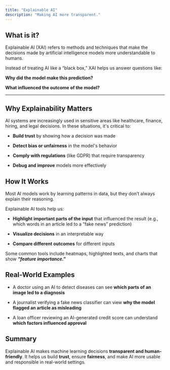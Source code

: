 ```yaml
---
title: "Explainable AI"
description: "Making AI more transparent."
---
```


## What is it?

Explainable AI (XAI) refers to methods and techniques that make the decisions made by artificial intelligence models more understandable to humans.

Instead of treating AI like a “black box,” XAI helps us answer questions like:  

**Why did the model make this prediction?**  

**What influenced the outcome of the model?**

---

## Why Explainability Matters

AI systems are increasingly used in sensitive areas like healthcare, finance, hiring, and legal decisions. In these situations, it's critical to:

- **Build trust** by showing how a decision was made  

- **Detect bias or unfairness** in the model's behavior  

- **Comply with regulations** (like GDPR) that require transparency  

- **Debug and improve** models more effectively  

## How It Works 

Most AI models work by learning patterns in data, but they don’t always explain their reasoning.

Explainable AI tools help us:

- **Highlight important parts of the input** that influenced the result (e.g., which words in an article led to a “fake news” prediction)

- **Visualize decisions** in an interpretable way

- **Compare different outcomes** for different inputs

Some common tools include heatmaps, highlighted texts, and charts that show **_“feature importance.”_**

## Real-World Examples

- A doctor using an AI to detect diseases can see **which parts of an image led to a diagnosis**

- A journalist verifying a fake news classifier can view **why the model flagged an article as misleading**

- A loan officer reviewing an AI-generated credit score can understand **which factors influenced approval**

##  Summary

Explainable AI makes machine learning decisions **transparent and human-friendly**. It helps us build **trust**, ensure **fairness**, and make AI more usable and responsible in real-world settings.